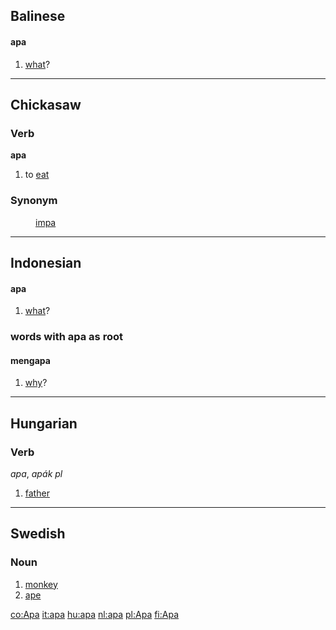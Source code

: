 ==Balinese==
====apa====
# [[what]]?

----

==Chickasaw==
===Verb===
'''apa'''
# to [[eat]]

===Synonym===
:[[impa]]

----

==Indonesian==
====apa====
# [[what]]?

===words with apa as root===
====mengapa====
# [[why]]?

----

==Hungarian==
===Verb===
''apa'', ''apák'' ''pl''
# [[father]]


----

==Swedish==
===Noun===

# [[monkey]]
# [[ape]]

[[co:Apa]]
[[it:apa]]
[[hu:apa]]
[[nl:apa]]
[[pl:Apa]]
[[fi:Apa]]